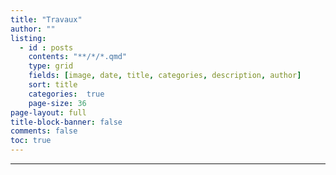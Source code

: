 ```yaml
---
title: "Travaux"
author: ""
listing:
  - id : posts
    contents: "**/*/*.qmd"
    type: grid
    fields: [image, date, title, categories, description, author] 
    sort: title
    categories:  true
    page-size: 36     
page-layout: full
title-block-banner: false
comments: false
toc: true
---
```

***